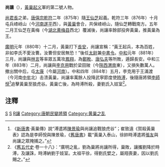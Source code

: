 '''尚讓'''（{{bd|?||?||}}），[[黃巢起义|黃巢起义]]軍的第二號人物。

[[尚君長|尚君長]]之弟，[[唐僖宗|唐僖宗]][[乾符|乾符]]二年（875年）隨[[王仙芝|王仙芝]]起義。乾符三年（876年）十月屯兵嵖岈山（今[[河南|河南]][[遂平|遂平]]西），與[[黃巢|黃巢]]會合，共保嵖岈山，隨仙芝轉戰南方。五年二月王仙芝在黃梅（今[[湖北|湖北]][[黄梅县|黄梅县]]西北）覆滅後，尚讓率餘部投奔黃巢，推黃巢為王。

[[廣明_(唐朝)|廣明]]元年（880年）十二月，黃巢打下[[長安|長安]]，尚讓宣稱：“黃王起兵，本為百姓，非如李氏不愛汝曹。汝曹但安居無恐！”後任[[太尉|太尉]]兼[[中書令|中書令]]。[[中和_(唐僖宗)|中和]]元年（881年）三月，尚讓與[[林言|林言]]等率眾五萬攻[[鳳翔|鳳翔]]，為[[鄭畋|鄭畋]]、[[唐弘夫|唐弘夫]]等所敗，遁歸長安。中和三年（883年）二月，尚讓與[[李克用|李克用]]戰於梁田陂（今[[陝西|陝西]][[渭南|渭南]]東），又損失數萬人。撤出關中后，屯[[太康县|太康]]（今屬[[河南|河南]]）。中和四年（884年）五月，李克用于王滿渡（今河南[[中牟|中牟]]北）击溃黃巢，尚讓率萬餘人投降武寧節度使[[時溥|時溥]]，後隨唐將領[[李師悅|李師悅]]<ref>《[[新唐書|新唐書]]·黃巢傳》說“溥遣將[[陳景瑜|陳景瑜]]與尚讓追戰狼虎谷”；崔致遠《賀殺黃巢表》認為是李師悅與陳景瑜，《[[舊唐書|舊唐書]]》載“黃巢入泰山，徐帥時溥遣將[[張友|張友]]與尚讓之眾掩捕之。”</ref>追擊黃巢至狼虎谷。黃巢亡後，為時溥所殺，妻劉氏入妓室<ref>《[[舊五代史|舊五代史]]·卷一十八》：“廣明之亂，劉為巢將尚讓所得，巢敗，讓攜劉降於時溥，及讓誅，時溥納劉于妓室。太祖平徐，得劉氏嬖之，屬翔喪妻，因以劉氏賜之。”</ref>。

==注釋==
<div class="references-small">
<references />
</div>

{{中國民變起事領袖}}

[[Category:唐朝軍事人物|S]]
[[Category:唐朝被處決者|S]]
[[Category:尚姓|R讓]]
[[Category:唐朝民變將領|Category:唐朝民變將領]]
[[Category:黄巢之乱|Category:黄巢之乱]]